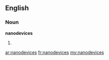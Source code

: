 ==English==

===Noun===
'''nanodevices'''

# {{plural of|[[nanodevice]]}}

[[ar:nanodevices]]
[[fr:nanodevices]]
[[my:nanodevices]]